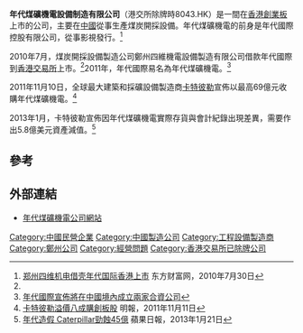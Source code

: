 '''年代煤礦機電設備制造有限公司'''（港交所除牌時8043.HK）是一間在[[香港創業板|香港創業板]]上市的公司，主要在[[中國|中國]]從事生產煤炭開採設備。年代煤礦機電的前身是年代國際控股有限公司，從事影視發行。<ref name=eiicn>[http://news.eiicn.com/content/aa/201007/21327.html 郑州四维机电借壳年代国际香港上市] {{webarchive|url=https://web.archive.org/web/20140714205839/http://news.eiicn.com/content/aa/201007/21327.html |date=2014-07-14 }} 东方财富网，2010年7月30日</ref>

2010年7月，煤炭開採設備製造公司鄭州四維機電設備製造有限公司借款年代國際到[[香港交易所|香港交易所]]上市。<ref name=eiicn></ref>2011年，年代國際易名為年代煤礦機電。<ref>[http://202.66.146.82/listco/hk/era/press/cp110605.pdf 年代國際宣佈將在中國境內成立兩家合資公司]{{dead link|date=2018年2月 |bot=InternetArchiveBot |fix-attempted=yes }}</ref>

2011年11月10日，全球最大建築和採礦設備製造商[[卡特彼勒|卡特彼勒]]宣佈以最高69億元收購年代煤礦機電。<ref>[http://finance.sina.com.hk/news/40/2/1/4261372/1.html 卡特彼勒溢價八成購創板股]{{Dead link|date=2019年10月 |bot=InternetArchiveBot |fix-attempted=yes }} 明報，2011年11月11日</ref>

2013年1月，卡特彼勒宣佈因年代煤礦機電實際存貨與會計紀錄出現差異，需要作出5.8億美元資產減值。<ref>[http://hk.apple.nextmedia.com/financeestate/art/20130121/18141698 年代造假 Caterpillar勁蝕45億 ] 蘋果日報，2013年1月21日</ref>

==參考==
{{reflist}}

==外部連結==
*[http://www.eraholdings.com.hk 年代煤礦機電公司網站] {{Wayback|url=http://www.eraholdings.com.hk/ |date=20160304073500 }}

[[Category:中國民營企業|Category:中國民營企業]]
[[Category:中國製造公司|Category:中國製造公司]]
[[Category:工程設備製造商|Category:工程設備製造商]]
[[Category:鄭州公司|Category:鄭州公司]]
[[Category:經營問題|Category:經營問題]]
[[Category:香港交易所已除牌公司|Category:香港交易所已除牌公司]]
